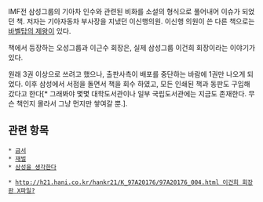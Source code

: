 IMF전 삼성그룹의 기아차 인수와 관련된 비화를 소설의 형식으로 풀어내어 이슈가 되었던 책. 저자는 기아자동차 부사장을 지냈던 이신행의원. 이신행 의원이 쓴 다른 책으로는 [[바벨탑의 제왕]]이 있다.

책에서 등장하는 오성그룹과 이근수 회장은, 실제 삼성그룹 이건희 회장이라는 이야기가 있다.

원래 3권 이상으로 쓰려고 했으나, 출판사측이 배포를 중단하는 바람에 1권만 나오게 되었다. 이후 삼성에서 서점을 돌면서 책을 회수 하였고, 모든 인쇄된 책과 동판도 구입해 갔다고 한다[* 그래봐야 몇몇 대학도서관이나 일부 국립도서관에는 지금도 존재한다. 무슨 책인지 몰라서 그냥 먼지만 쌓여갈 뿐.].

== 관련 항목 ==
 * [[금서]]
 * [[재벌]]
 * [[삼성을 생각한다]]

 * [[http://h21.hani.co.kr/hankr21/K_97A20176/97A20176_004.html 이건희 회장판 X파일?]]
